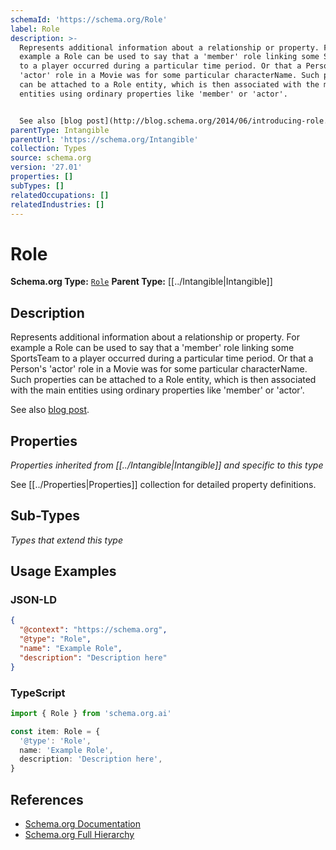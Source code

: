 ```yaml
---
schemaId: 'https://schema.org/Role'
label: Role
description: >-
  Represents additional information about a relationship or property. For
  example a Role can be used to say that a 'member' role linking some SportsTeam
  to a player occurred during a particular time period. Or that a Person's
  'actor' role in a Movie was for some particular characterName. Such properties
  can be attached to a Role entity, which is then associated with the main
  entities using ordinary properties like 'member' or 'actor'.


  See also [blog post](http://blog.schema.org/2014/06/introducing-role.html).
parentType: Intangible
parentUrl: 'https://schema.org/Intangible'
collection: Types
source: schema.org
version: '27.01'
properties: []
subTypes: []
relatedOccupations: []
relatedIndustries: []
---
```

# Role

**Schema.org Type:** [`Role`](https://schema.org/Role)
**Parent Type:** [[../Intangible|Intangible]]

## Description

Represents additional information about a relationship or property. For example a Role can be used to say that a 'member' role linking some SportsTeam to a player occurred during a particular time period. Or that a Person's 'actor' role in a Movie was for some particular characterName. Such properties can be attached to a Role entity, which is then associated with the main entities using ordinary properties like 'member' or 'actor'.

See also [blog post](http://blog.schema.org/2014/06/introducing-role.html).

## Properties

*Properties inherited from [[../Intangible|Intangible]] and specific to this type*

See [[../Properties|Properties]] collection for detailed property definitions.

## Sub-Types

*Types that extend this type*

## Usage Examples

### JSON-LD

```json
{
  "@context": "https://schema.org",
  "@type": "Role",
  "name": "Example Role",
  "description": "Description here"
}
```

### TypeScript

```typescript
import { Role } from 'schema.org.ai'

const item: Role = {
  '@type': 'Role',
  name: 'Example Role',
  description: 'Description here',
}
```

## References

- [Schema.org Documentation](https://schema.org/Role)
- [Schema.org Full Hierarchy](https://schema.org/docs/full.html)
